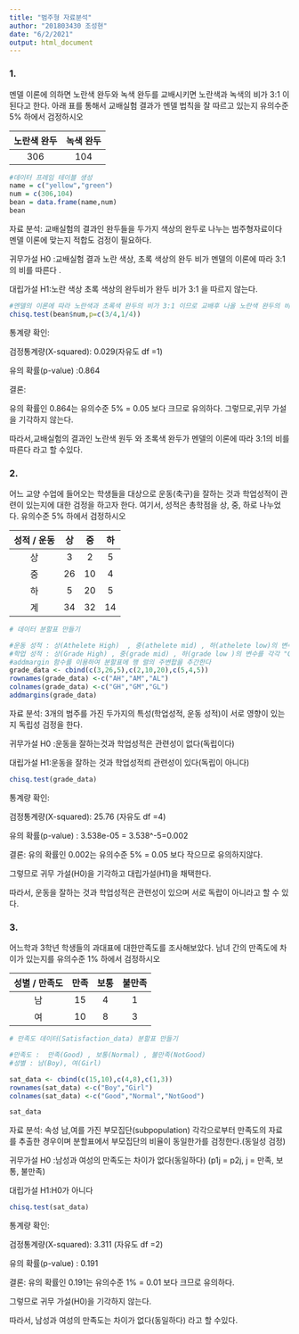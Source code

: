 ```yaml
---
title: "범주형 자료분석"
author: "201803430 조성현"
date: "6/2/2021"
output: html_document
---
```

### 1.
멘델 이론에 의하면 노란색 완두와 녹색 완두를 교배시키면 노란색과 녹색의 비가 3:1 이 된다고 한다. 
아래 표를 통해서 교배실험 결과가 멘델 법칙을 잘 따르고 있는지 유의수준 5% 하에서 검정하시오 



|노란색 완두 |녹색 완두|
|:---:|:---:|
|306|104|

```r
#데이터 프레임 테이블 생성
name = c("yellow","green")
num = c(306,104)
bean = data.frame(name,num)
bean
```
자료 분석:
교배실험의 결과인 완두들을 두가지 색상의 완두로 나누는 범주형자료이다 멘델 이론에 맞는지 적합도 검정이 필요하다.

귀무가설 H0 :교배실험 결과 노란 색상, 초록 색상의 완두 비가 멘델의 이론에 따라 3:1의 비를 따른다 . 

대립가설 H1:노란 색상 초록 색상의 완두비가 완두 비가 3:1 을 따르지 않는다. 

```r
#멘델의 이론에 따라 노란색과 초록색 완두의 비가 3:1 이므로 교배후 나올 노란색 완두의 비는 3/4 이다.
chisq.test(bean$num,p=c(3/4,1/4))
```


통계량 확인:

검정통계량(X-squared): 0.029(자유도 df =1)

유의 확률(p-value) :0.864


결론:

유의 확률인 0.864는 유의수준 5% = 0.05 보다 크므로 유의하다.
그렇므로,귀무 가설을 기각하지 않는다.


따라서,교배실험의 결과인 노란색 원두 와 초록색 완두가 멘델의 이론에 따라 3:1의 비를 따른다 라고 할 수있다.


### 2.
어느 교양 수업에 들어오는 학생들을 대상으로 운동(축구)을 잘하는 것과 학업성적이 
관련이 있는지에 대한 검정을 하고자 한다. 여기서, 성적은 총학점을 상, 중, 하로 나누었다.
유의수준 5% 하에서 검정하시오

|성적 / 운동|상|중|하|계|
|:---:|:---:|:---:|:---:|
|상|3|2|5|10|
|중|26|10|4|40|
|하|5|20|5|30|
|계|34|32|14|80|

```r
# 데이터 분할표 만들기

#운동 성적 : 상(Athelete High)  , 중(athelete mid) , 하(athelete low)의 변수를 각각 "AH","AM","AL" 로 잡는다
#학업 성적 : 상(Grade High) , 중(grade mid) , 하(grade low )의 변수를 각각 "GH","GM","GL" 로 잡는다
#addmargin 함수를 이용하여 분할표에 행 렬의 주변합을 추간한다 
grade_data <- cbind(c(3,26,5),c(2,10,20),c(5,4,5))
rownames(grade_data) <-c("AH","AM","AL")
colnames(grade_data) <-c("GH","GM","GL")
addmargins(grade_data)
```

자료 분석: 3개의 범주를 가진 두가지의 특성(학업성적, 운동 성적)이 서로 영향이 있는지 독립성 검정을 한다.

귀무가설 H0 :운동을 잘하는것과 학업성적은 관련성이 없다(독립이다)

대립가설 H1:운동을 잘하는 것과 학업성적릐 관련성이 있다(독립이 아니다)


```r
chisq.test(grade_data)
```


통계량 확인:

검정통계량(X-squared): 25.76 (자유도 df =4)

유의 확률(p-value) :  3.538e-05 = 3.538^-5=0.002

결론:
유의 확률인 0.002는 유의수준 5% = 0.05 보다 작으므로 유의하지않다.

그렇므로 귀무 가설(H0)을 기각하고 대립가설(H1)을 채택한다.

따라서,
운동을 잘하는 것과 학업성적은 관련성이 있으며 서로 독랍이 아니라고 할 수 있다.


### 3.
어느학과 3학년 학생들의 과대표에 대한만족도를 조사해보았다. 남녀 간의 만족도에 차이가 있는지를 유의수준 1% 하에서 검정하시오


|성별 / 만족도|만족|보통|불만족|
|:---:|:---:|:---:|:---:|
|남|15|4|1|
|여|10|8|3|

```r
# 만족도 데이터(Satisfaction_data) 분할표 만들기

#만족도 :  만족(Good) , 보통(Normal) , 불만족(NotGood)
#성별 : 남(Boy), 여(Girl) 

sat_data <- cbind(c(15,10),c(4,8),c(1,3))
rownames(sat_data) <-c("Boy","Girl")
colnames(sat_data) <-c("Good","Normal","NotGood")

sat_data
```

자료 분석: 
속성 남,여를 가진 부모집단(subpopulation) 각각으로부터 만족도의 자료를 추출한 경우이며 분할표에서 부모집단의 비율이 동일한가를 검정한다.(동일성 검정)

귀무가설 H0 :남성과 여성의 만족도는 차이가 없다(동일하다)
(p1j = p2j,   j = 만족, 보통, 불만족)

대립가설 H1:H0가 아니다


```r
chisq.test(sat_data)
```


통계량 확인:

검정통계량(X-squared): 3.311 (자유도 df =2)

유의 확률(p-value) : 0.191

결론:
유의 확률인 0.191는 유의수준 1% = 0.01 보다 크므로 유의하다.

그렇므로 귀무 가설(H0)을 기각하지 않는다.

따라서,
남성과 여성의 만족도는 차이가 없다(동일하다) 라고 할 수있다.
















